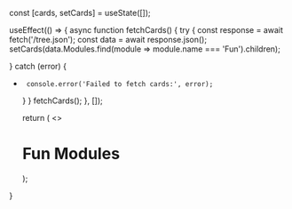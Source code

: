 
  const [cards, setCards] = useState([]);

  useEffect(() => {
       async function fetchCards() {
      try {
     const response = await fetch('/tree.json');
      const data = await response.json();
           setCards(data.Modules.find(module => module.name === 'Fun').children);

} catch (error) {
+      console.error('Failed to fetch cards:', error);
     }
    }
    fetchCards();
  }, []);

  return (
    <>
    <h1>Fun Modules</h1>
    <Cards>
      <CardList cards={cards} />
    </Cards>
    </>
  );
}